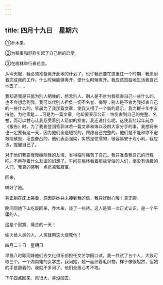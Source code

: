 ```yaml
---
---
---
```

title: 四月十九日　星期六
---




①乔木来。

②为稿事和舒群引起了自己新的启示。

③在桃林举行春花会。

从今天起，我必须准备离开此地的计划了。也许我还要在这里住一个时期，我忍耐着完成我的工作，什么时候能够离开，便什么时候离开。我应该孤独地生活我自己地去了……

我知道我是只能为别人牺牲的，想念别人，别人是不肯为我损害自己一些什么的，也不会想念到我。我可以代别人担负一切不名誉、侮辱；别人是不肯为我损害自己的一些什么的。早晨为了我那篇文章，使我又得了一个新的启示，我为群十年中支持他，为他雪耻……可是为一篇文章，他却要表示公正！怕伤害到自己的完整、名誉，而可以甘心让我忍受着别人箭似的损害，我还说什么呢。这使我忆起年前办《报告》时，为了我要登回答郭沫若一篇文章和烽以及群大家分手的事，我想将来也一定要有这一天，因为他们全是短视的，顾虑自己完整的，他们是不能和你不避艰险破毁，浴血奋战的。他们表面强梁，实质是怯懦的，很容易安于现小利。我应该，提醒自己了。

对于他们我要慢慢撤除我的友情，省得临时痛苦了自己。我只准备我自己的行程吧。不再存着什么友谊的幻想了。午间在桃林看着那些卑俗的人们，毫没有诗趣的人们，我真的感到一点悲凉和寂寞。

回来，

哄好了她。

芬正躺在床上哭着，原因是她并未接到我的信，我只好耐心暖！真无聊。

晚间同她下山吃饭回来，乔木来，谈了一些诗。这人是第一次正式认识，是一个平庸的人。

这是个寂寞、痛苦的一天！

偷火给人类的人，人类就用这火烧死他！





四月二十日　星期日


早晨八时即同烽他们去文化俱乐部担任文艺学园口试，我一共试了五个人，大致可取三个。一个湖南籍的女学生，我问她，她一面织着毛织物，样子像很坦然，但她的手是颤着的，我就不多问了。他们全担心考不取。

下午四点回来，风很大，芬没回去。